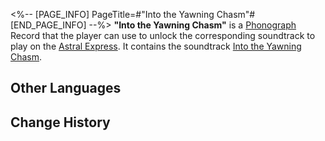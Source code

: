 <%-- [PAGE_INFO]
PageTitle=#"Into the Yawning Chasm"#
[END_PAGE_INFO] --%>
{{Item Infobox
|id          = 210324
|image       = Item Into the Yawning Chasm.png
|type        = Disk
|invCategory = Valuables
|rarity      = 3
|effect      = 
|description = A record that can be played on the Express' phonograph. It might be a chance acquisition or a gift from someone else. All sorts of memories surge up when the music plays &mdash; the smiles, encounters, touches, and the excitement of battle. Maybe that is why people still collect records even as society rapidly advances.<br />The current record contains the track "Into the Yawning Chasm."
}}
{{Description|''Intoxicated with one's own blood, hell is a better choice than emptiness, suffering over death!''}}
'''"Into the Yawning Chasm"''' is a [[Phonograph]] Record that the player can use to unlock the corresponding soundtrack to play on the [[Astral Express]]. It contains the soundtrack [[Into the Yawning Chasm]].

==Other Languages==
{{Other Languages
|en   = "Into the Yawning Chasm"
|zhs  = 《狂热奔向深渊》
|zht  = 《狂熱奔向深淵》
|ja   = 『深淵への狂走』
|ko   = ≪심연을 향한 광란의 질주≫
|es   = Hacia el abismo abierto
|fr   = «&nbsp;Into the Yawning Chasm&nbsp;»
|ru   = Into the Yawning Chasm
|th   = "Into the Yawning Chasm"
|vi   = Lao Về Phía Vực Sâu
|de   = „Zum Abgrund so entflammt“
|id   = "Into the Yawning Chasm"
|pt   = "Into the Yawning Chasm"
}}

==Change History==
{{Change History|2.2}}